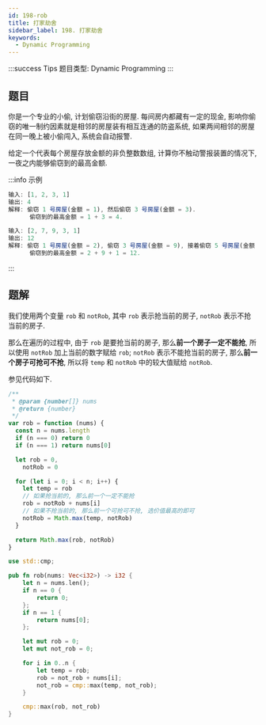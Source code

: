 ```yaml
---
id: 198-rob
title: 打家劫舍
sidebar_label: 198. 打家劫舍
keywords:
  - Dynamic Programming
---
```


:::success Tips
题目类型: Dynamic Programming
:::

## 题目

你是一个专业的小偷, 计划偷窃沿街的房屋. 每间房内都藏有一定的现金, 影响你偷窃的唯一制约因素就是相邻的房屋装有相互连通的防盗系统, 如果两间相邻的房屋在同一晚上被小偷闯入, 系统会自动报警.

给定一个代表每个房屋存放金额的非负整数数组, 计算你不触动警报装置的情况下, 一夜之内能够偷窃到的最高金额.

:::info 示例

```ts
输入: [1, 2, 3, 1]
输出: 4
解释: 偷窃 1 号房屋(金额 = 1), 然后偷窃 3 号房屋(金额 = 3).
      偷窃到的最高金额 = 1 + 3 = 4.
```

```ts
输入: [2, 7, 9, 3, 1]
输出: 12
解释: 偷窃 1 号房屋(金额 = 2), 偷窃 3 号房屋(金额 = 9), 接着偷窃 5 号房屋(金额 = 1).
      偷窃到的最高金额 = 2 + 9 + 1 = 12.
```

:::

## 题解

我们使用两个变量 `rob` 和 `notRob`, 其中 `rob` 表示抢当前的房子, `notRob` 表示不抢当前的房子.

那么在遍历的过程中, 由于 `rob` 是要抢当前的房子, 那么**前一个房子一定不能抢**, 所以使用 `notRob` 加上当前的数字赋给 `rob`; `notRob` 表示不能抢当前的房子, 那么**前一个房子可抢可不抢**, 所以将 `temp` 和 `notRob` 中的较大值赋给 `notRob`.

参见代码如下.


<Tabs>
  <TabItem value="JavaScript" label="JavaScript" default>

```ts
/**
 * @param {number[]} nums
 * @return {number}
 */
var rob = function (nums) {
  const n = nums.length
  if (n === 0) return 0
  if (n === 1) return nums[0]

  let rob = 0,
    notRob = 0

  for (let i = 0; i < n; i++) {
    let temp = rob
    // 如果抢当前的, 那么前一个一定不能抢
    rob = notRob + nums[i]
    // 如果不抢当前的, 那么前一个可抢可不抢, 选价值最高的即可
    notRob = Math.max(temp, notRob)
  }

  return Math.max(rob, notRob)
}
```

</TabItem>
<TabItem value="Rust" label="Rust">

```rust
use std::cmp;

pub fn rob(nums: Vec<i32>) -> i32 {
    let n = nums.len();
    if n == 0 {
        return 0;
    };
    if n == 1 {
        return nums[0];
    };

    let mut rob = 0;
    let mut not_rob = 0;

    for i in 0..n {
        let temp = rob;
        rob = not_rob + nums[i];
        not_rob = cmp::max(temp, not_rob);
    }

    cmp::max(rob, not_rob)
}
```

</TabItem>
</Tabs>

